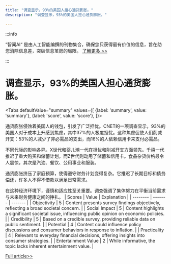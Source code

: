 ```yaml
---
title: "调查显示，93%的美国人担心通货膨胀。"
description: "调查显示，93%的美国人担心通货膨胀。"

---
```



:::info

“智闻AI“ 是由人工智能编撰的刊物集合，确保您只获得最有价值的信息，旨在助您消除信息差，突破信息茧房的局限。  [了解更多 >>](/)

:::

# 调查显示，93%的美国人担心通货膨胀。


<Tabs
	defaultValue="summary"
	values={[
	{label: 'summary', value: 'summary'},
	{label: 'score', value: 'score'},
]}>
<TabItem value="summary">


通货膨胀侵蚀着美国人的钱包，引发了广泛担忧。CNET的一项调查显示，93%的美国人对于成本上升感到焦虑，其中37%的人极度担忧。这种焦虑促使人们削减开支：53%的人减少了非必需品的支出，而16%的人依赖信用卡来支付必需品。

不同代际的影响各异。X世代和婴儿潮一代在担忧和削减开支方面领先。千禧一代推迟了重大购买和储蓄计划，而Z世代则动用了储蓄和信用卡。食品杂货价格最令人震惊，其次是汽油、餐饮、公用事业和服装。

通货膨胀挤压了家庭预算，使得遵守财务计划变得复杂。它推迟了长期目标和债务偿还，许多人不得不借款以满足日常需求。

在这种经济环境下，谨慎和适应性至关重要。调查强调了集体努力在平衡当前需求与未来财务健康之间的挣扎。
</TabItem>
<TabItem value="score">
	| Scores     | Value   | Explanation |
	| -------- | ------- | ------- |
	| Objectivity  | 5    | Content presents survey findings objectively, reflecting a broad societal concern.    |
	| Social Impact | 5     | Content highlights a significant societal issue, influencing public opinion on economic policies.    |
	| Credibility    | 5    | Based on a credible survey, providing reliable data on public sentiment.    |
	| Potential    | 4    | Content could influence policy discussions and consumer behaviors in response to inflation.    |
	| Practicality    | 4    | Relevant to everyday financial decisions, offering insights into consumer strategies.    |
	| Entertainment Value    | 2    | While informative, the topic lacks inherent entertainment value.    |
</TabItem>
</Tabs>

[Full article>>](https://www.cnet.com/personal-finance/93-percent-of-americans-are-worried-about-inflation-how-rising-prices-are-changing-how-we-spend-and-save/#ftag=CAD590a51e)
